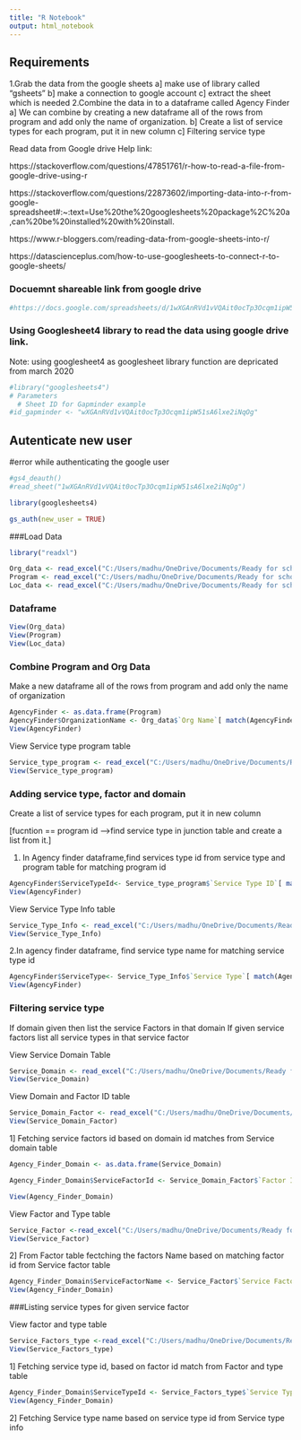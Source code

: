 ```yaml
---
title: "R Notebook"
output: html_notebook
---
```



## Requirements
1.Grab the data from the google sheets
a] make use of library called "gsheets"
b] make a connection to google account
c] extract the sheet which is needed
2.Combine the data in to a dataframe called Agency Finder
a] We can combine by creating a new dataframe all of the rows from program and add only the name of organization. 
b] Create a list of service types for each program, put it in new column
c] Filtering service type


Read data from Google drive Help link:

https://stackoverflow.com/questions/47851761/r-how-to-read-a-file-from-google-drive-using-r

https://stackoverflow.com/questions/22873602/importing-data-into-r-from-google-spreadsheet#:~:text=Use%20the%20googlesheets%20package%2C%20a,can%20be%20installed%20with%20install.

https://www.r-bloggers.com/reading-data-from-google-sheets-into-r/

https://datascienceplus.com/how-to-use-googlesheets-to-connect-r-to-google-sheets/

### Docuemnt shareable link from google drive

```r
#https://docs.google.com/spreadsheets/d/1wXGAnRVd1vVQAit0ocTp3Ocqm1ipW51sA6lxe2iNqOg/edit?usp=sharing
```

### Using Googlesheet4 library to read the data using google drive link.

Note: using googlesheet4 as googlesheet library function are depricated from march 2020

```r
#library("googlesheets4")
# Parameters
  # Sheet ID for Gapminder example
#id_gapminder <- "wXGAnRVd1vVQAit0ocTp3Ocqm1ipW51sA6lxe2iNqOg"
```
## Autenticate new user
#error while authenticating the google user
```r
#gs4_deauth()
#read_sheet("1wXGAnRVd1vVQAit0ocTp3Ocqm1ipW51sA6lxe2iNqOg")


```

```r
library(googlesheets4)
```

```r
gs_auth(new_user = TRUE)
```


###Load Data 
```r
library("readxl") 
```

```r
Org_data <- read_excel("C:/Users/madhu/OneDrive/Documents/Ready for school, ready for life/Agency Finder/Agency Finder.xlsx", sheet = "Organization")
Program <- read_excel("C:/Users/madhu/OneDrive/Documents/Ready for school, ready for life/Agency Finder/Agency Finder.xlsx", sheet = "Program")
Loc_data <- read_excel("C:/Users/madhu/OneDrive/Documents/Ready for school, ready for life/Agency Finder/Agency Finder.xlsx", sheet = "Location")

```


### Dataframe

```r
View(Org_data)
View(Program)
View(Loc_data)
```


### Combine Program and Org Data
Make a new dataframe all of the rows from program and add only the name of organization
```r
AgencyFinder <- as.data.frame(Program)
AgencyFinder$OrganizationName <- Org_data$`Org Name`[ match(AgencyFinder$`Org ID`, Org_data$`Org ID`)]
View(AgencyFinder)

```

 View Service type program table

```r
Service_type_program <- read_excel("C:/Users/madhu/OneDrive/Documents/Ready for school, ready for life/Agency Finder/Agency Finder.xlsx", sheet = "Service Type and Program")
View(Service_type_program)
```

### Adding service type, factor and domain

Create a list of service types for each program, put it in new column

[fucntion == program id -->find service type in junction table and create a list from it.]

1. In Agency finder dataframe,find services type id from service type and program table for matching program id

```r

AgencyFinder$ServiceTypeId<- Service_type_program$`Service Type ID`[ match(AgencyFinder$`Program ID`, Service_type_program$`Program ID`)]
View(AgencyFinder)

```

View Service Type Info table

```r
Service_Type_Info <- read_excel("C:/Users/madhu/OneDrive/Documents/Ready for school, ready for life/Agency Finder/Agency Finder.xlsx", sheet = "Service Type Info")
View(Service_Type_Info)
```


2.In agency finder dataframe, find service type name for matching service type id

```r

AgencyFinder$ServiceType<- Service_Type_Info$`Service Type`[ match(AgencyFinder$ServiceTypeId, Service_Type_Info$`Service Type ID`)]
View(AgencyFinder)

```


### Filtering service type
If domain given then list the service Factors in that domain
If given service factors list all service types in that service factor

View Service Domain Table

```r
Service_Domain <- read_excel("C:/Users/madhu/OneDrive/Documents/Ready for school, ready for life/Agency Finder/Agency Finder.xlsx", sheet = "Service Domain")
View(Service_Domain)
```

View Domain and Factor ID table

```r
Service_Domain_Factor <- read_excel("C:/Users/madhu/OneDrive/Documents/Ready for school, ready for life/Agency Finder/Agency Finder.xlsx", sheet = "Domain and Factor")
View(Service_Domain_Factor)
```


1] Fetching service factors id based on domain id matches from Service domain table

```r

Agency_Finder_Domain <- as.data.frame(Service_Domain)

Agency_Finder_Domain$ServiceFactorId <- Service_Domain_Factor$`Factor ID`[ match(Agency_Finder_Domain$`Service Domain ID`, Service_Domain_Factor$`Domain  ID`)]

View(Agency_Finder_Domain)

```

View Factor and Type table

```r
Service_Factor <-read_excel("C:/Users/madhu/OneDrive/Documents/Ready for school, ready for life/Agency Finder/Agency Finder.xlsx", sheet = "Service Factors")
View(Service_Factor)

```

2] From Factor table fectching the factors Name based on matching factor id from Service factor table

```r
Agency_Finder_Domain$ServiceFactorName <- Service_Factor$`Service Factor`[ match(Agency_Finder_Domain$ServiceFactorId, Service_Factor$`Service Factor ID`)]
View(Agency_Finder_Domain)
```

###Listing service types for given service factor


View factor and type table

```r
Service_Factors_type <-read_excel("C:/Users/madhu/OneDrive/Documents/Ready for school, ready for life/Agency Finder/Agency Finder.xlsx", sheet = "Factors and Type")
View(Service_Factors_type)
```


1] Fetching service type id, based on factor id match from Factor and type table

```r
Agency_Finder_Domain$ServiceTypeId <- Service_Factors_type$`Service Type ID`[ match(Agency_Finder_Domain$ServiceFactorId, Service_Factors_type$`Service Type ID`)]
View(Agency_Finder_Domain)
```

2] Fetching Service type name based on service type id from Service type info
